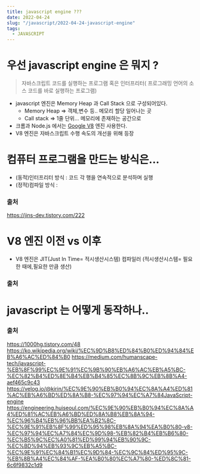 ```yaml
---
title: javascript engine ???
date: 2022-04-24
slug: "/javascript/2022-04-24-javascript-engine"
tags:
  - JAVASCRIPT
--- 
```



# 우선 javascript engine 은 뭐지 ?
>  자바스크립트 코드를 실행하는 프로그램 혹은 인터프리터( 프로그래밍 언어의 소스 코드를 바로 실행하는 프로그램)
* javascript 엔진은 Memory Heap 과 Call Stack 으로 구성되어있다.
  * Memory Heap => 객체,변수 등.. 메모리 할당 일어나는 곳
  * Call stack => 1줄 단위... 메모리에 존재하는 공간으로 
* 크롬과  Node.js 에서는 [Google V8](https://v8.dev/) 엔진 사용한다.
* V8 엔진은 자바스크립트 수행 속도의 개선을 위해 등장


# 컴퓨터 프로그램을 만드는 방식은... 
* (동적)인터프리터 방식 : 코드 각 행을 연속적으로 분석하며 실행
* (정적)컴파일 방식 :
### 출처 
  https://jins-dev.tistory.com/222
  

# V8 엔진 이전 vs 이후
* V8 엔진은 JIT(Just In Time= 적시생산시스템) 컴파일러
  (적시생산시스템= 필요한 때에,필요한 만큼 생산)
### 출처

# javascript 는 어떻게 동작하나..

### 출처

https://1000hg.tistory.com/48
https://ko.wikipedia.org/wiki/%EC%9D%B8%ED%84%B0%ED%94%84%EB%A6%AC%ED%84%B0
https://medium.com/humanscape-tech/javascript-%EB%8F%99%EC%9E%91%EC%9B%90%EB%A6%AC%EB%A5%BC-%EC%82%B4%ED%8E%B4%EB%B4%85%EC%8B%9C%EB%8B%A4-aef465c9c43
https://velog.io/@kirin/%EC%9E%90%EB%B0%94%EC%8A%A4%ED%81%AC%EB%A6%BD%ED%8A%B8-%EC%97%94%EC%A7%84JavaScript-engine
https://engineering.huiseoul.com/%EC%9E%90%EB%B0%94%EC%8A%A4%ED%81%AC%EB%A6%BD%ED%8A%B8%EB%8A%94-%EC%96%B4%EB%96%BB%EA%B2%8C-%EC%9E%91%EB%8F%99%ED%95%98%EB%8A%94%EA%B0%80-v8-%EC%97%94%EC%A7%84%EC%9D%98-%EB%82%B4%EB%B6%80-%EC%B5%9C%EC%A0%81%ED%99%94%EB%90%9C-%EC%BD%94%EB%93%9C%EB%A5%BC-%EC%9E%91%EC%84%B1%EC%9D%84-%EC%9C%84%ED%95%9C-%EB%8B%A4%EC%84%AF-%EA%B0%80%EC%A7%80-%ED%8C%81-6c6f9832c1d9
